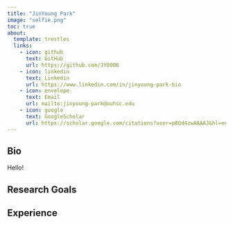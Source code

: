 ```yaml
---
title: "JinYoung Park"
image: "selfie.png"
toc: true
about:
  template: trestles
  links:
    - icon: github
      text: GitHub
      url: https://github.com/JY0006
    - icon: linkedin
      text: Linkedin
      url: https://www.linkedin.com/in/jinyoung-park-bio
    - icon: envelope
      text: Email
      url: mailto:jinyoung-park@ouhsc.edu
    - icon: google
      text: GoogleScholar
      url: https://scholar.google.com/citations?user=p8Qd4zwAAAAJ&hl=en
---
```


::: column-page
## Bio

Hello!

## Research Goals

## Experience
:::
